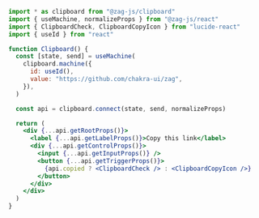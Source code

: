 ```jsx
import * as clipboard from "@zag-js/clipboard"
import { useMachine, normalizeProps } from "@zag-js/react"
import { ClipboardCheck, ClipboardCopyIcon } from "lucide-react"
import { useId } from "react"

function Clipboard() {
  const [state, send] = useMachine(
    clipboard.machine({
      id: useId(),
      value: "https://github.com/chakra-ui/zag",
    }),
  )

  const api = clipboard.connect(state, send, normalizeProps)

  return (
    <div {...api.getRootProps()}>
      <label {...api.getLabelProps()}>Copy this link</label>
      <div {...api.getControlProps()}>
        <input {...api.getInputProps()} />
        <button {...api.getTriggerProps()}>
          {api.copied ? <ClipboardCheck /> : <ClipboardCopyIcon />}
        </button>
      </div>
    </div>
  )
}
```
